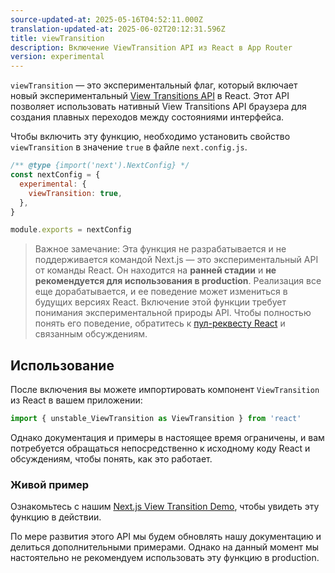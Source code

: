 ```yaml
---
source-updated-at: 2025-05-16T04:52:11.000Z
translation-updated-at: 2025-06-02T20:12:31.596Z
title: viewTransition
description: Включение ViewTransition API из React в App Router
version: experimental
---
```


`viewTransition` — это экспериментальный флаг, который включает новый экспериментальный [View Transitions API](https://developer.mozilla.org/en-US/docs/Web/API/View_Transition_API) в React. Этот API позволяет использовать нативный View Transitions API браузера для создания плавных переходов между состояниями интерфейса.

Чтобы включить эту функцию, необходимо установить свойство `viewTransition` в значение `true` в файле `next.config.js`.

```js filename="next.config.js"
/** @type {import('next').NextConfig} */
const nextConfig = {
  experimental: {
    viewTransition: true,
  },
}

module.exports = nextConfig
```

> Важное замечание: Эта функция не разрабатывается и не поддерживается командой Next.js — это экспериментальный API от команды React. Он находится на **ранней стадии** и **не рекомендуется для использования в production**. Реализация все еще дорабатывается, и ее поведение может измениться в будущих версиях React.
> Включение этой функции требует понимания экспериментальной природы API. Чтобы полностью понять его поведение, обратитесь к [пул-реквесту React](https://github.com/facebook/react/pull/31975) и связанным обсуждениям.

## Использование

После включения вы можете импортировать компонент `ViewTransition` из React в вашем приложении:

```jsx
import { unstable_ViewTransition as ViewTransition } from 'react'
```

Однако документация и примеры в настоящее время ограничены, и вам потребуется обращаться непосредственно к исходному коду React и обсуждениям, чтобы понять, как это работает.

### Живой пример

Ознакомьтесь с нашим [Next.js View Transition Demo](https://view-transition-example.vercel.app), чтобы увидеть эту функцию в действии.

По мере развития этого API мы будем обновлять нашу документацию и делиться дополнительными примерами. Однако на данный момент мы настоятельно не рекомендуем использовать эту функцию в production.